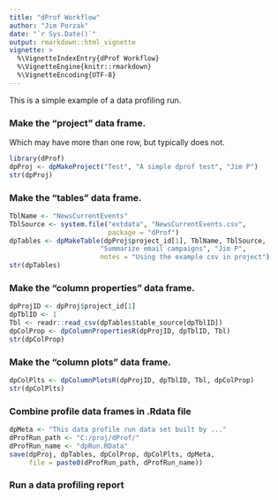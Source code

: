 ```yaml
---
title: "dProf Workflow"
author: "Jim Porzak"
date: "`r Sys.Date()`"
output: rmarkdown::html_vignette
vignette: >
  %\VignetteIndexEntry{dProf Workflow}
  %\VignetteEngine{knitr::rmarkdown}
  %\VignetteEncoding{UTF-8}
---
```


This is a simple example of a data profiling run. 

### Make the "project" data frame.

Which may have more than one row, but typically does not.
```r
library(dProf)
dpProj <- dpMakeProject("Test", "A simple dprof test", "Jim P")
str(dpProj)
```

### Make the "tables" data frame.
```r
TblName <- "NewsCurrentEvents"
TblSource <- system.file("extdata", "NewsCurrentEvents.csv",
                         package = "dProf")
dpTables <- dpMakeTable(dpProj$project_id[1], TblName, TblSource, 
                       "Summarize email campaigns", "Jim P",
                       notes = "Using the example csv in project")
str(dpTables)
```

### Make the "column properties" data frame.
```r
dpProjID <- dpProj$project_id[1]
dpTblID <- 1
Tbl <- readr::read_csv(dpTables$table_source[dpTblID])
dpColProp <- dpColumnPropertiesR(dpProjID, dpTblID, Tbl)
str(dpColProp)
```

### Make the "column plots" data frame.
```r
dpColPlts <- dpColumnPlotsR(dpProjID, dpTblID, Tbl, dpColProp)
str(dpColPlts)
```

### Combine profile data frames in .Rdata file
```r
dpMeta <- "This data profile run data set built by ..."
dProfRun_path <- "C:/proj/dProf/"
dProfRun_name <- "dpRun.RData"
save(dpProj, dpTables, dpColProp, dpColPlts, dpMeta,
     file = paste0(dProfRun_path, dProfRun_name))
```

### Run a data profiling report




